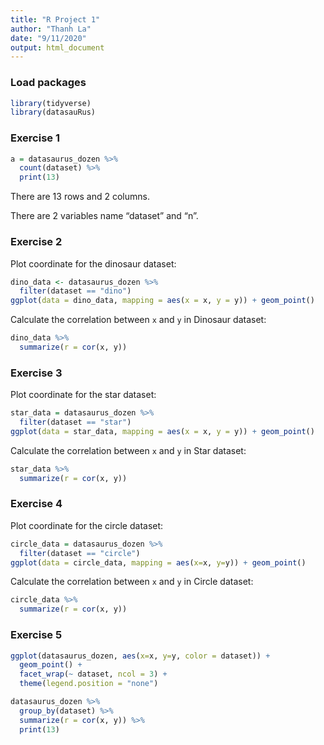 ---
title: "R Project 1"
author: "Thanh La"
date: "9/11/2020"
output: html_document
---


### Load packages

```{r load-packages, message=FALSE}
library(tidyverse) 
library(datasauRus)
```


### Exercise 1

```{r include  = FALSE}
a = datasaurus_dozen %>%
  count(dataset) %>%
  print(13)
```
There are 13 rows and 2 columns.

There are 2 variables name "dataset" and "n".


### Exercise 2

Plot coordinate for the dinosaur dataset:

```{r plot-dino, fig.height=5, fig.width=4,}
dino_data <- datasaurus_dozen %>%
  filter(dataset == "dino")
ggplot(data = dino_data, mapping = aes(x = x, y = y)) + geom_point()
```

Calculate the correlation between `x` and `y` in Dinosaur dataset:
```{r cor-dino}
dino_data %>%
  summarize(r = cor(x, y))
```

### Exercise 3

Plot coordinate for the star dataset:
```{r plot-star, fig.height=3, fig.width= 5}
star_data = datasaurus_dozen %>%
  filter(dataset == "star")
ggplot(data = star_data, mapping = aes(x = x, y = y)) + geom_point()


```

Calculate the correlation between `x` and `y` in Star dataset:
```{r cor-star}
star_data %>%
  summarize(r = cor(x, y))

```

### Exercise 4

Plot coordinate for the circle dataset:

```{r plot_circle, fig.height=2, fig.width=4}
circle_data = datasaurus_dozen %>%
  filter(dataset == "circle")
ggplot(data = circle_data, mapping = aes(x=x, y=y)) + geom_point()


```

Calculate the correlation between `x` and `y` in Circle dataset:
```{r cor-circle}
circle_data %>%
  summarize(r = cor(x, y))


```

### Exercise 5

```{r}
ggplot(datasaurus_dozen, aes(x=x, y=y, color = dataset)) + 
  geom_point() + 
  facet_wrap(~ dataset, ncol = 3) +
  theme(legend.position = "none")

datasaurus_dozen %>%
  group_by(dataset) %>%
  summarize(r = cor(x, y)) %>%
  print(13)

```

